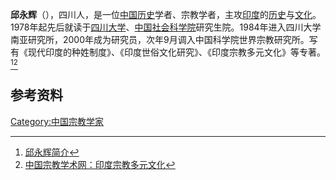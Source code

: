 '''邱永辉'''（{{bd|1961年|4月||}}），四川人，是一位[[中国历史|中国历史]]学者、宗教学者，主攻[[印度|印度]]的[[印度历史|历史]]与[[印度文化|文化]]。1978年起先后就读于[[四川大学|四川大学]]、[[中国社会科学院|中国社会科学院]]研究生院。1984年进入四川大学南亚研究所，2000年成为研究员，次年9月调入中国科学院世界宗教研究所。写有《现代印度的种姓制度》、《印度世俗文化研究》、《印度宗教多元文化》等专著。<ref>[http://www.ezkaoyan.com/school/cass/Column2/2006-1-8/200618198140.htm 邱永辉简介]{{dead link|date=2018年4月 |bot=InternetArchiveBot |fix-attempted=yes }}</ref><ref>[http://video.fjnet.com:8080/pub/sjzjxsw/cg/200912/t20091230_77577.htm 中国宗教学术网：印度宗教多元文化]{{dead link|date=2018年4月 |bot=InternetArchiveBot |fix-attempted=yes }}</ref>

==参考资料==
{{reflist}}

[[Category:中国宗教学家|Category:中国宗教学家]]